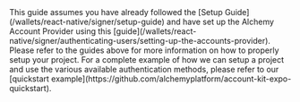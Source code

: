 <Info>
  This guide assumes you have already followed the [Setup
  Guide](/wallets/react-native/signer/setup-guide) and have set up the Alchemy
  Account Provider using this
  [guide](/wallets/react-native/signer/authenticating-users/setting-up-the-accounts-provider).
  Please refer to the guides above for more information on how to properly setup
  your project.
</Info>

<Tip>
  For a complete example of how we can setup a project and use the various
  available authentication methods, please refer to our [quickstart
  example](https://github.com/alchemyplatform/account-kit-expo-quickstart).
</Tip>
